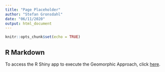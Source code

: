 ```yaml
---
title: "Page Placeholder"
author: "Stefan Gronsdahl"
date: "06/11/2020"
output: html_document
---
```


```r
knitr::opts_chunk$set(echo = TRUE)
```

## R Markdown

To access the R Shiny app to execute the Geomorphic Approach, click [here](https://sgronsdahl.shinyapps.io/GeomorphicApproach/).

